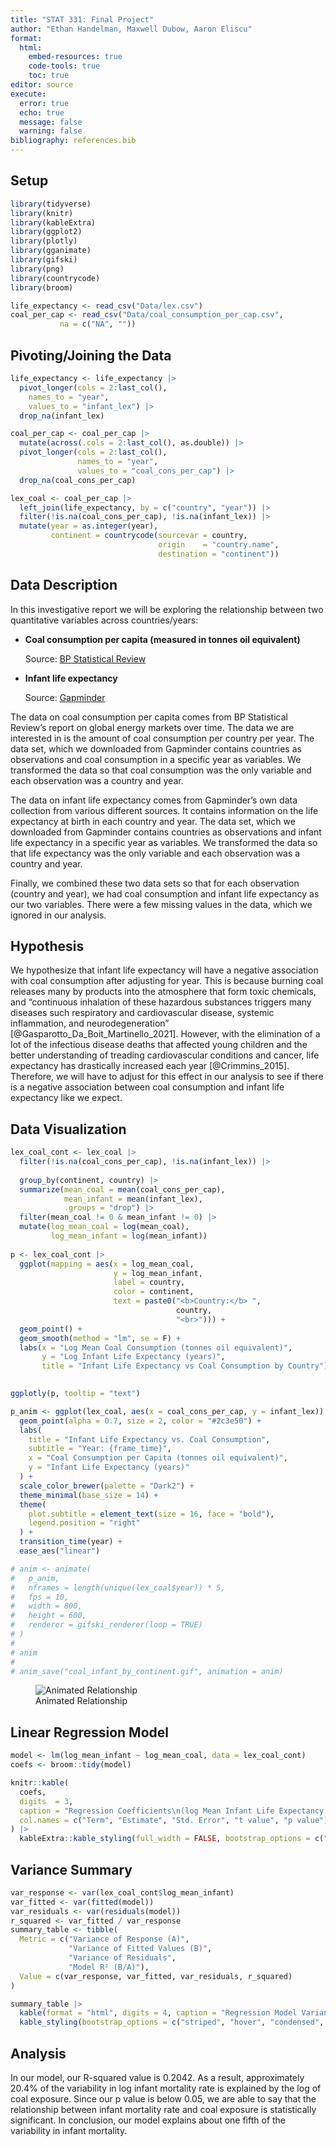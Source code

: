 ---
title: "STAT 331: Final Project"
author: "Ethan Handelman, Maxwell Dubow, Aaron Eliscu"
format: 
  html:
    embed-resources: true
    code-tools: true
    toc: true
editor: source
execute: 
  error: true
  echo: true
  message: false
  warning: false
bibliography: references.bib
---

## Setup

```{r setup}
library(tidyverse)
library(knitr)
library(kableExtra)
library(ggplot2)
library(plotly)
library(gganimate)
library(gifski)
library(png)
library(countrycode)
library(broom)

life_expectancy <- read_csv("Data/lex.csv")
coal_per_cap <- read_csv("Data/coal_consumption_per_cap.csv",
           na = c("NA", ""))

```

## Pivoting/Joining the Data

```{r}
life_expectancy <- life_expectancy |>
  pivot_longer(cols = 2:last_col(),
    names_to = "year",
    values_to = "infant_lex") |>
  drop_na(infant_lex)

coal_per_cap <- coal_per_cap |>
  mutate(across(.cols = 2:last_col(), as.double)) |>
  pivot_longer(cols = 2:last_col(),
               names_to = "year",
               values_to = "coal_cons_per_cap") |>
  drop_na(coal_cons_per_cap)

lex_coal <- coal_per_cap |>
  left_join(life_expectancy, by = c("country", "year")) |>
  filter(!is.na(coal_cons_per_cap), !is.na(infant_lex)) |>
  mutate(year = as.integer(year),
         continent = countrycode(sourcevar = country,
                                 origin    = "country.name",
                                 destination = "continent")) 
```

## Data Description

In this investigative report we will be exploring the relationship between two quantitative variables across countries/years:

-   **Coal consumption per capita (measured in tonnes oil equivalent)**

    Source: [BP Statistical Review](https://www.bp.com/statisticalreview)

-   **Infant life expectancy**

    Source: [Gapminder](https://www.gapminder.org/data/documentation/gd004/)

The data on coal consumption per capita comes from BP Statistical Review's report on global energy markets over time. The data we are interested in is the amount of coal consumption per country per year. The data set, which we downloaded from Gapminder contains countries as observations and coal consumption in a specific year as variables. We transformed the data so that coal consumption was the only variable and each observation was a country and year.

The data on infant life expectancy comes from Gapminder's own data collection from various different sources. It contains information on the life expectancy at birth in each country and year. The data set, which we downloaded from Gapminder contains countries as observations and infant life expectancy in a specific year as variables. We transformed the data so that life expectancy was the only variable and each observation was a country and year.

Finally, we combined these two data sets so that for each observation (country and year), we had coal consumption and infant life expectancy as our two variables. There were a few missing values in the data, which we ignored in our analysis.

## Hypothesis

We hypothesize that infant life expectancy will have a negative association with coal consumption after adjusting for year. This is because burning coal releases many by products into the atmosphere that form toxic chemicals, and "continuous inhalation of these hazardous substances triggers many diseases such respiratory and cardiovascular disease, systemic inflammation, and neurodegeneration"  [@Gasparotto_Da_Boit_Martinello_2021]. However, with the elimination of a lot of the infectious disease deaths that affected young children and the better understanding of treading cardiovascular conditions and cancer, life expectancy has drastically increased each year [@Crimmins_2015]. Therefore, we will have to adjust for this effect in our analysis to see if there is a negative association between coal consumption and infant life expectancy like we expect.

## Data Visualization


```{r}
lex_coal_cont <- lex_coal |>
  filter(!is.na(coal_cons_per_cap), !is.na(infant_lex)) |>
  
  group_by(continent, country) |>
  summarize(mean_coal = mean(coal_cons_per_cap),
            mean_infant = mean(infant_lex),
            .groups = "drop") |>
  filter(mean_coal != 0 & mean_infant != 0) |>
  mutate(log_mean_coal = log(mean_coal),
         log_mean_infant = log(mean_infant))
  
p <- lex_coal_cont |>
  ggplot(mapping = aes(x = log_mean_coal, 
                       y = log_mean_infant, 
                       label = country,
                       color = continent,
                       text = paste0("<b>Country:</b> ", 
                                     country, 
                                     "<br>"))) +
  geom_point() +
  geom_smooth(method = "lm", se = F) +
  labs(x = "Log Mean Coal Consumption (tonnes oil equivalent)",
       y = "Log Infant Life Expectancy (years)",
       title = "Infant Life Expectancy vs Coal Consumption by Country") + theme(axis.title = element_text(size = 14),
                                                                                plot.title = element_text(hjust = 0.5))

ggplotly(p, tooltip = "text")

```

```{r animated_colored, dev = "png",dev.args = list(type = "cairo")}
p_anim <- ggplot(lex_coal, aes(x = coal_cons_per_cap, y = infant_lex)) +
  geom_point(alpha = 0.7, size = 2, color = "#2c3e50") +
  labs(
    title = "Infant Life Expectancy vs. Coal Consumption",
    subtitle = "Year: {frame_time}",
    x = "Coal Consumption per Capita (tonnes oil equivalent)",
    y = "Infant Life Expectancy (years)"
  ) +
  scale_color_brewer(palette = "Dark2") +
  theme_minimal(base_size = 14) +
  theme(
    plot.subtitle = element_text(size = 16, face = "bold"),
    legend.position = "right"
  ) +
  transition_time(year) +
  ease_aes("linear")

# anim <- animate(
#   p_anim,
#   nframes = length(unique(lex_coal$year)) * 5,
#   fps = 10,
#   width = 800,
#   height = 600,
#   renderer = gifski_renderer(loop = TRUE)
# )
# 
# anim
# 
# anim_save("coal_infant_by_continent.gif", animation = anim)
```
![Animated Relationship](coal_infant_by_continent.gif)

## Linear Regression Model

```{r}

model <- lm(log_mean_infant ~ log_mean_coal, data = lex_coal_cont)
coefs <- broom::tidy(model)

knitr::kable(
  coefs,
  digits  = 3,
  caption = "Regression Coefficients\n(log Mean Infant Life Expectancy ∼ log Mean Coal Consumption)",
  col.names = c("Term", "Estimate", "Std. Error", "t value", "p value")
) |>
  kableExtra::kable_styling(full_width = FALSE, bootstrap_options = c("striped", "hover"))

```

## Variance Summary

```{r}
var_response <- var(lex_coal_cont$log_mean_infant)
var_fitted <- var(fitted(model))
var_residuals <- var(residuals(model))
r_squared <- var_fitted / var_response
summary_table <- tibble(
  Metric = c("Variance of Response (A)", 
             "Variance of Fitted Values (B)", 
             "Variance of Residuals", 
             "Model R² (B/A)"),
  Value = c(var_response, var_fitted, var_residuals, r_squared)
)

summary_table |>
  kable(format = "html", digits = 4, caption = "Regression Model Variance Summary") |>
  kable_styling(bootstrap_options = c("striped", "hover", "condensed", "responsive"), full_width = F)
```

## Analysis

In our model, our R-squared value is 0.2042. As a result, approximately 20.4% of the variability in log infant mortality rate is explained by the log of coal exposure. Since our p value is below 0.05, we are able to say that the relationship between infant mortality rate and coal exposure is statistically significant. In conclusion, our model explains about one fifth of the variability in infant mortality.